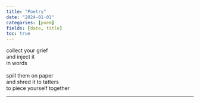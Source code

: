 ```yaml
---
title: "Poetry"
date: "2024-01-01"
categories: [poem]
fields: [date, title]
toc: true
---
```




collect your grief<br>
and inject it<br>
in words<br>
<br>
spill them on paper<br>
and shred it to tatters<br>
to piece yourself together<br>


---
